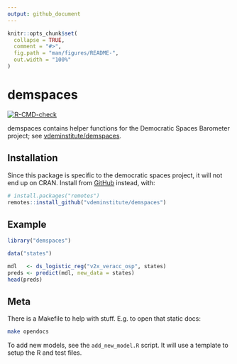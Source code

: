```yaml
---
output: github_document
---
```


<!-- README.md is generated from README.Rmd. Please edit that file -->

```r
knitr::opts_chunk$set(
  collapse = TRUE,
  comment = "#>",
  fig.path = "man/figures/README-",
  out.width = "100%"
)
```

# demspaces

<!-- badges: start -->
[![R-CMD-check](https://github.com/vdeminstitute/demspaces/actions/workflows/R-CMD-check.yaml/badge.svg)](https://github.com/vdeminstitute/demspaces/actions/workflows/R-CMD-check.yaml)
<!-- badges: end -->

demspaces contains helper functions for the Democratic Spaces Barometer project; see [vdeminstitute/demspaces](https://github.com/vdeminstitute/demspaces).

## Installation

Since this package is specific to the democratic spaces project, it will not end up on CRAN. Install from [GitHub](https://github.com/) instead, with:

``` r
# install.packages("remotes")
remotes::install_github("vdeminstitute/demspaces")
```

## Example

```r
library("demspaces")

data("states")

mdl   <- ds_logistic_reg("v2x_veracc_osp", states)
preds <- predict(mdl, new_data = states)
head(preds)
```

## Meta

There is a Makefile to help with stuff. E.g. to open that static docs:

```bash
make opendocs
```

To add new models, see the `add_new_model.R` script. It will use a template to setup the R and test files. 

